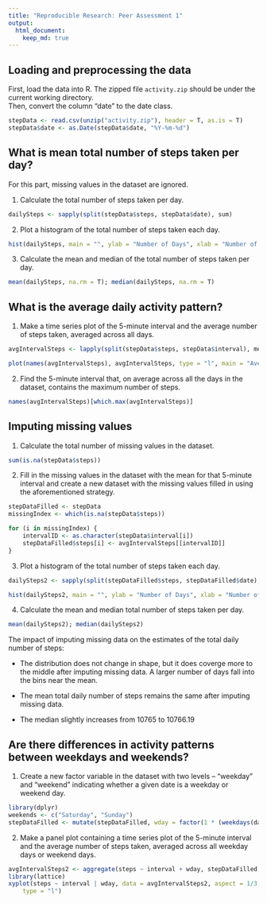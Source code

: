 ```yaml
---
title: "Reproducible Research: Peer Assessment 1"
output: 
  html_document:
    keep_md: true
---
```




## Loading and preprocessing the data

First, load the data into R. 
The zipped file `activity.zip` should be under the current working directory.  
Then, convert the column "date" to the date class.

```r
stepData <- read.csv(unzip("activity.zip"), header = T, as.is = T)
stepData$date <- as.Date(stepData$date, "%Y-%m-%d")
```

## What is mean total number of steps taken per day?

For this part, missing values in the dataset are ignored. 

1. Calculate the total number of steps taken per day.

```r
dailySteps <- sapply(split(stepData$steps, stepData$date), sum)
```

2. Plot a histogram of the total number of steps taken each day.

```r
hist(dailySteps, main = "", ylab = "Number of Days", xlab = "Number of Steps", breaks = 15)
```

3. Calculate the mean and median of the total number of steps taken per day.

```r
mean(dailySteps, na.rm = T); median(dailySteps, na.rm = T)
```

## What is the average daily activity pattern?

1. Make a time series plot of the 5-minute interval and the average number of steps taken, averaged across all days.

```r
avgIntervalSteps <- lapply(split(stepData$steps, stepData$interval), mean, na.rm = T)

plot(names(avgIntervalSteps), avgIntervalSteps, type = "l", main = "Average Number of Steps Taken in Each 5-minute Interval", xlab = "Interval Identifier", ylab = "Average Number of Steps")
```

2. Find the 5-minute interval that, on average across all the days in the dataset, contains the maximum number of steps.

```r
names(avgIntervalSteps)[which.max(avgIntervalSteps)]
```

## Imputing missing values

1. Calculate the total number of missing values in the dataset.

```r
sum(is.na(stepData$steps))
```

2. Fill in the missing values in the dataset with the mean for that 5-minute interval and create a new dataset with the missing values filled in using the aforementioned strategy.

```r
stepDataFilled <- stepData
missingIndex <- which(is.na(stepData$steps))

for (i in missingIndex) {
    intervalID <- as.character(stepData$interval[i])
    stepDataFilled$steps[i] <- avgIntervalSteps[[intervalID]]
}
```

3. Plot a histogram of the total number of steps taken each day.

```r
dailySteps2 <- sapply(split(stepDataFilled$steps, stepDataFilled$date), sum)

hist(dailySteps2, main = "", ylab = "Number of Days", xlab = "Number of Steps", breaks = 15)
```

4. Calculate the mean and median total number of steps taken per day.

```r
mean(dailySteps2); median(dailySteps2)
```

The impact of imputing missing data on the estimates of the total daily number of steps:

* The distribution does not change in shape, but it does coverge more to the middle after imputing missing data. A larger number of days fall into the bins near the mean.

* The mean total daily number of steps remains the same after imputing missing data.

* The median slightly increases from 10765 to 10766.19

## Are there differences in activity patterns between weekdays and weekends?

1. Create a new factor variable in the dataset with two levels – “weekday” and “weekend” indicating whether a given date is a weekday or weekend day.

```r
library(dplyr)
weekends <- c("Saturday", "Sunday")
stepDataFilled <- mutate(stepDataFilled, wday = factor(1 * (weekdays(date) %in% weekends), labels = c("weekday", "weekend")))
```
2. Make a panel plot containing a time series plot of the 5-minute interval and the average number of steps taken, averaged across all weekday days or weekend days.

```r
avgIntervalSteps2 <- aggregate(steps ~ interval + wday, stepDataFilled, mean)
library(lattice)
xyplot(steps ~ interval | wday, data = avgIntervalSteps2, aspect = 1/3, 
    type = "l")
```
